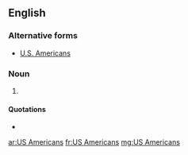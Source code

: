{{also|U.S. Americans}}
==English==

===Alternative forms===
* [[U.S. Americans]]

===Noun===
{{head|en|noun plural form|head=[[US]] [[Americans]]}}

# {{plural of|US American|lang=en}}

====Quotations====
* {{seeCites}}

[[ar:US Americans]]
[[fr:US Americans]]
[[mg:US Americans]]